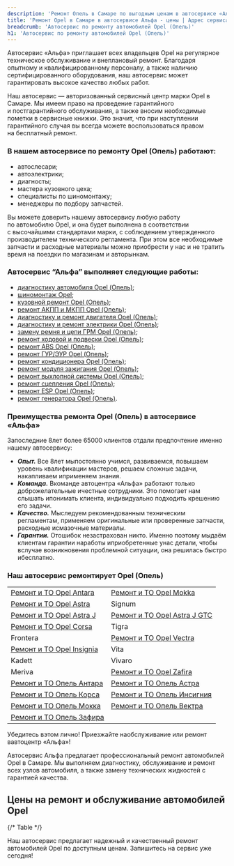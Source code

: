 ```yaml
---
description: 'Ремонт Опель в Самаре по выгодным ценам в автосервисе «Альфа». Приглашаем всех владельцев Opel на техническое обслуживание!'
title: 'Ремонт Opel в Самаре в автосервисе Альфа - цены | Адрес сервиса Опель'
breadcrumb: 'Автосервис по ремонту автомобилей Opel (Опель)'
h1: 'Автосервис по ремонту автомобилей Opel (Опель)'
---
```


<p>Автосервис «Альфа» приглашает всех владельцев Opel на&nbsp;регулярное техническое обслуживание и&nbsp;внеплановый ремонт. Благодаря опытному и&nbsp;квалифицированному персоналу, а&nbsp;также наличию сертифицированного оборудования, наш автосервис может гарантировать высокое качество любых работ.</p>
<p>Наш автосервис — авторизованный сервисный центр марки Opel в Самаре. Мы&nbsp;имеем право на&nbsp;проведение гарантийного и&nbsp;постгарантийного обслуживания, а также вносим необходимые пометки в&nbsp;сервисные книжки. Это значит, что при наступлении гарантийного случая вы&nbsp;всегда можете воспользоваться правом на&nbsp;бесплатный ремонт.</p>
<h3>В нашем автосервисе по ремонту Opel (Опель) работают:</h3>
<ul>
	<li>автослесари;</li>
	<li>автоэлектрики;</li>
	<li>диагносты;</li>
	<li>мастера кузовного цеха;</li>
	<li>специалисты по&nbsp;шиномонтажу;</li>
	<li>менеджеры по&nbsp;подбору запчастей.</li>
</ul>
<p>Вы&nbsp;можете доверить нашему автосервису любую работу по&nbsp;автомобилю Opel, и&nbsp;она будет выполнена в&nbsp;соответствии с&nbsp;высочайшими стандартами марки, с&nbsp;соблюдением утвержденного производителем технического регламента. При этом все необходимые запчасти и&nbsp;расходные материалы можно приобрести у&nbsp;нас и&nbsp;не&nbsp;тратить время на&nbsp;поездки по&nbsp;магазинам и&nbsp;авторынкам.</p>
<h3>Автосервис “Альфа” выполняет следующие работы:</h3>
<ul class="list">
	<li><a href="/remont/opel/kompyuternaya-diagnostika/">диагностику автомобиля Opel (Опель)</a>;</li>
	<li><a href="/remont/opel/shinomontazh/">шиномонтаж Opel</a>;</li>
	<li><a href="/remont/opel/kuzovnoj-remont-i-pokraska-avtomobilya/">кузовной ремонт Opel (Опель)</a>;</li>
	<li><a href="/remont/opel/remont-akpp-i-mkpp/">ремонт АКПП и МКПП Opel (Опель)</a>;</li>
	<li><a href="/remont/opel/diagnostika-i-remont-dvigatelya/">диагностику и ремонт двигателя Opel (Опель)</a>;</li>
	<li><a href="/remont/opel/diagnostika-i-ustranenie-problem-v-rabote-ehlektricheskoj-sistemy/">диагностику и ремонт электрики Opel (Опель)</a>;</li>
	<li><a href="/remont/opel/zamena-remnya-i-cepi-grm/">замену ремня и цепи ГРМ Opel (Опель)</a>;</li>
	<li><a href="/remont/opel/zamena-i-remont-hodovoj-chasti-i-podveski/">ремонт ходовой и подвески Opel (Опель)</a>;</li>
	<li><a href="/remont/opel/diagnostika-i-remont-abs/">ремонт ABS Opel (Опель)</a>;</li>
	<li><a href="/remont/opel/diagnostika-i-ustranenie-neispravnostej-v-rabote-gur-i-ehur/">ремонт ГУР/ЭУР Opel (Опель)</a>;</li>
	<li><a href="/remont/opel/diagnostika-i-remont-avtomobilnyh-kondicionerov/">ремонт кондиционера Opel (Опель)</a>;</li>
	<li><a href="/remont/opel/remont-modula-zazhiganiya/">ремонт модуля зажигания Opel (Опель)</a>;</li>
	<li><a href="/remont/opel/remont-vihlopnoy-systemi/">ремонт выхлопной системы Opel (Опель)</a>;</li>
	<li><a href="/remont/opel/remont-scepleniya/">ремонт сцепления Opel (Опель)</a>;</li>
	<li><a href="/remont/opel/remont-esp/">ремонт ESP Opel (Опель)</a>;</li>
	<li><a href="/remont/opel/remont-generatora/">ремонт генератора Opel (Опель)</a>.</li>
</ul>
<h3>Преимущества ремонта Opel (Опель) в автосервисе «Альфа» </h3>
<p>Запоследние 8лет более 65000 клиентов отдали предпочтение именно нашему автосервису:</p>
<ul>
	<li><em><strong>Опыт.</strong></em> Все 8лет мыпостоянно учимся, развиваемся, повышаем уровень квалификации мастеров, решаем сложные задачи, накапливаем иприменяем знания.</li>
	<li><em><strong>Команда.</strong></em> Вкоманде автоцентра «Альфа» работают только доброжелательные ичестные сотрудники. Это помогает нам слышать ипонимать клиента, индивидуально подходить крешению его задачи.</li>
	<li><em><strong>Качество.</strong></em> Мыследуем рекомендованным техническим регламентам, применяем оригинальные или проверенные запчасти, расходные исмазочные материалы.</li>
	<li><em><strong>Гарантии.</strong></em> Отошибок незастрахован никто. Именно поэтому мыдаём клиентам гарантии наработы иприобретенные унас детали, чтобы вслучае возникновения проблемной ситуации, она решилась быстро ибесплатно. </li>
</ul>
<h3>Наш автосервис ремонтирует Opel (Опель)</h3>
<table>
  <tbody>
    <tr>
      <td>
        <a href="/remont/to/antara/">Ремонт и ТО Opel Antara</a><br/>
      </td>
      <td>
        <a href="/remont/to/mokka/">Ремонт и ТО Opel Mokka</a><br/>
      </td>
    </tr>
    <tr>
      <td>
        <a href="/remont/to/astra/">Ремонт и ТО Opel Astra</a><br/>
      </td>
      <td>
        Signum
      </td>
    </tr>
    <tr>
      <td>
        <a href="/remont/to/astra_j/">Ремонт и ТО Opel Astra J</a>
      </td>
      <td>
        <a href="/remont/to/astra_j_gtc/">Ремонт и ТО Opel Astra J GTC</a>
      </td>
    </tr>
    <tr>
      <td>
        <a href="/remont/to/corsa/">Ремонт и ТО Opel Corsa</a><br/>
      </td>
      <td>
        Tigra
      </td>
    </tr>
    <tr>
      <td>
        Frontera
      </td>
      <td>
        <a href="/remont/to/vectra/">Ремонт и ТО Opel Vectra</a><br/>
      </td>
    </tr>
    <tr>
      <td>
        <a href="/remont/to/insignia/">Ремонт и ТО Opel Insignia</a><br/>
      </td>
      <td>
        Vita
      </td>
    </tr>
    <tr>
      <td>
        Kadett
      </td>
      <td>
        Vivaro
      </td>
    </tr>
    <tr>
      <td>
        Meriva
      </td>
      <td>
        <a href="/remont/to/zafira/">Ремонт и ТО Opel Zafira</a><br/>
      </td>
    </tr>
    <tr>
      <td>
        <a href="/remont/to/antara/">Ремонт и ТО Опель Антара</a>
      </td>
      <td>
        <a href="/remont/to/astra/">Ремонт и ТО Опель Астра</a><br/>
      </td>
    </tr>
    <tr>
      <td>
        <a href="/remont/to/corsa/">Ремонт и ТО Опель Корса</a>
      </td>
      <td>
        <a href="/remont/to/insignia/">Ремонт и ТО Опель Инсигния</a><br/>
      </td>
    </tr>
    <tr>
      <td>
        <a href="/remont/to/mokka/">Ремонт и ТО Опель Мокка</a>
      </td>
      <td>
        <a href="/remont/to/vectra/">Ремонт и ТО Опель Вектра</a><br/>
      </td>
    </tr>
    <tr>
      <td>
        <a href="/remont/to/zafira/">Ремонт и ТО Опель Зафира</a>
      </td>
    </tr>
  </tbody>
</table>
<p>Убедитесь вэтом лично! Приезжайте наобслуживание или ремонт вавтоцентр «Альфа»!</p>

Автосервис Альфа предлагает профессиональный ремонт автомобилей Opel в Самаре. Мы выполняем диагностику, обслуживание и ремонт всех узлов автомобиля, а также замену технических жидкостей с гарантией качества.

<h2 class="mt-12 lg:mt-20">Цены на ремонт и обслуживание автомобилей Opel</h2>

{/* Table */}

<RepairServices />

Наш автосервис предлагает надежный и качественный ремонт автомобилей Opel по доступным ценам. Запишитесь на сервис уже сегодня!

